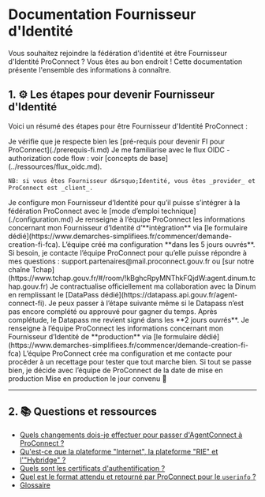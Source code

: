 # Documentation Fournisseur d'Identité

Vous souhaitez rejoindre la fédération d'identité et être Fournisseur d'Identité ProConnect ? Vous êtes au bon endroit ! Cette documentation présente l'ensemble des informations à connaître.

## 1. ⚙️ Les étapes pour devenir Fournisseur d'Identité

Voici un résumé des étapes pour être Fournisseur d'Identité ProConnect :

<VerticalStepper>
  <Step number={1} title="Pré-requis">
    Je vérifie que je respecte bien les [pré-requis pour devenir FI pour ProConnect](./prerequis-fi.md)
  </Step>
  <Step number={2} title="Familiarisation avec OIDC">
    Je me familiarise avec le flux OIDC - authorization code flow : voir [concepts de base](../ressources/flux_oidc.md).

    NB: si vous êtes Fournisseur d&rsquo;Identité, vous êtes _provider_ et ProConnect est _client_.

  </Step>
  <Step number={3} title="Configuration">
    Je configure mon Fournisseur d&rsquo;Identité pour qu&rsquo;il puisse s&rsquo;intégrer à la fédération ProConnect avec le [mode d&rsquo;emploi technique](./configuration.md)
  </Step>
  <Step number={4} title="Environnement d'intégration">
    Je renseigne à l&rsquo;équipe ProConnect les informations concernant mon Fournisseur d&rsquo;Identité d&rsquo;**intégration** via [le formulaire dédié](https://www.demarches-simplifiees.fr/commencer/demande-creation-fi-fca). L&rsquo;équipe créé ma configuration **dans les 5 jours ouvrés**.
  </Step>
  <Step number={5} title="Support">
    Si besoin, je contacte l&rsquo;équipe ProConnect pour qu&rsquo;elle puisse répondre à mes questions : support.partenaires@mail.proconnect.gouv.fr ou [sur notre chaîne Tchap](https://www.tchap.gouv.fr/#/room/!kBghcRpyMNThkFQjdW:agent.dinum.tchap.gouv.fr)
  </Step>
  <Step number={6} title="Contractualisation">
    Je contractualise officiellement ma collaboration avec la Dinum en remplissant le [DataPass dédié](https://datapass.api.gouv.fr/agent-connect-fi). Je peux passer à l&rsquo;étape suivante même si le Datapass n&rsquo;est pas encore complété ou approuvé pour gagner du temps. Après complétude, le Datapass me revient signé dans les **2 jours ouvrés**.
  </Step>
  <Step number={7} title="Environnement de production">
    Je renseigne à l&rsquo;équipe ProConnect les informations concernant mon Fournisseur d&rsquo;Identité de **production** via [le formulaire dédié](https://www.demarches-simplifiees.fr/commencer/demande-creation-fi-fca)
  </Step>
  <Step number={8} title="Recettage">
    L&rsquo;équipe ProConnect crée ma configuration et me contacte pour procéder à un recettage pour tester que tout marche bien. Si tout se passe bien, je décide avec l&rsquo;équipe de ProConnect de la date de mise en production
  </Step>
  <Step number={9} title="Mise en production">
    Mise en production le jour convenu 🚀
  </Step>
</VerticalStepper>

---

## 2. 📚 Questions et ressources

- [Quels changements dois-je effectuer pour passer d'AgentConnect à ProConnect ?](./changement-agentconnect-proconnect-fi.md)
- [Qu'est-ce que la plateforme "Internet", la plateforme "RIE" et l'"Hybridge" ?](./plateformes_fi.md)
- [Quels sont les certificats d'authentification ?](./certificats_fi.md)
- [Quel est le format attendu et retourné par ProConnect pour le `userinfo` ?](./format-user-info.md)
- [Glossaire](../ressources/glossaire.md)

